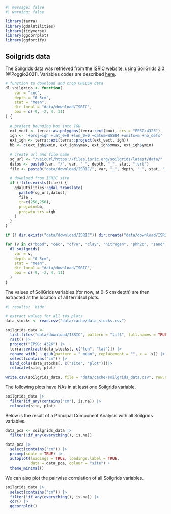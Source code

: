 ```r
#| message: false
#| warning: false

library(terra)
library(gdalUtilities)
library(tidyverse)
library(ggcorrplot)
library(ggfortify)
```

## Soilgrids data {.unnumbered}

The Soilgrids data was retrieved from the [ISRIC website](https://soilgrids.org/), using SoilGrids 2.0 [@Poggio2021]. Variables codes are described [here](https://www.isric.org/explore/soilgrids/faq-soilgrids#What_do_the_filename_codes_mean).

```r
# function to download and crop CHELSA data
dl_soilgrids <- function(
    var = "cec",
    depth = "0-5cm", 
    stat = "mean", 
    dir_local = "data/download/ISRIC",
    box = c(-9, -2, 4, 11)
) {
  
  # project bounding box into IGH
  ext_vect <- terra::as.polygons(terra::ext(box), crs = "EPSG:4326")
  igh <- '+proj=igh +lat_0=0 +lon_0=0 +datum=WGS84 +units=m +no_defs'
  ext_igh <- terra::ext(terra::project(ext_vect, igh))
  bb <- c(ext_igh$xmin, ext_igh$ymax, ext_igh$xmax, ext_igh$ymin)
  
  # create url and file name
  sg_url <- "/vsicurl/https://files.isric.org/soilgrids/latest/data/"
  datos <- paste0(var, "/", var, "_", depth, "_", stat, ".vrt")
  file <- paste0("data/download/ISRIC/", var, "_", depth, "_", stat, ".tif")
  
  # download from ISRIC site
  if (!file.exists(file)) {
    gdalUtilities::gdal_translate(
      paste0(sg_url,datos), 
      file ,
      tr=c(250,250),
      projwin=bb,
      projwin_srs =igh
    )
  }
}

if (! dir.exists("data/download/ISRIC")) dir.create("data/download/ISRIC")

for (v in c("bdod", "cec", "cfvo", "clay", "nitrogen", "phh2o", "sand", "silt")) {
  dl_soilgrids(
    var = v,
    depth = "0-5cm", 
    stat = "mean", 
    dir_local = "data/download/ISRIC",
    box = c(-9, -2, 4, 11)
  )
}
```

The values of SoilGrids variables (for now, at 0-5 cm depth) are then extracted at the location of all terri4sol plots.

```r
#| results: 'hide'

# extract values for all t4s plots
data_stocks <- read.csv("data/cache/data_stocks.csv")

soilgrids_data <- 
  list.files("data/download/ISRIC", pattern = "tif$", full.names = TRUE) |> 
  rast() |> 
  project("EPSG: 4326") |> 
  terra::extract(data_stocks[, c("lon", "lat")]) |> 
  rename_with( ~ gsub(pattern = "_mean", replacement = "", x = .x)) |> 
  select(contains("cm")) |> 
  bind_cols(data_stocks[, c("site", "plot")])|> 
  relocate(site, plot)

write.csv(soilgrids_data, file = "data/cache/soilgrids_data.csv", row.names = FALSE)
```

The following plots have NAs in at least one Soilgrids variable.

```r
soilgrids_data |> 
  filter(if_any(contains("cm"), is.na)) |> 
  relocate(site, plot)
```

Below is the result of a Principal Component Analysis with all Soilgrids variables.

```r
data_pca <- soilgrids_data |> 
  filter(!if_any(everything(), is.na)) 

data_pca |> 
  select(contains("cm")) |> 
  prcomp(scale = TRUE) |> 
  autoplot(loadings = TRUE, loadings.label = TRUE, 
           data = data_pca, colour = "site") +
  theme_minimal()
```

We can also plot the pairwise correlation of all Soilgrids variables.

```r
soilgrids_data |>  
  select(contains("cm")) |> 
  filter(!if_any(everything(), is.na)) |> 
  cor() |> 
  ggcorrplot()
```
